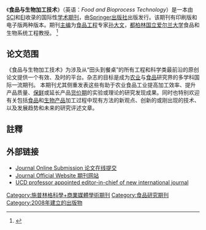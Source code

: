 《'''食品与生物加工技术'''》（英语：''Food and Bioprocess Technology''）是一本由[[SCI|SCI]]和[[EI|EI]]收录的国际性[[学术期刊|学术期刊]]，由[[施普林格科学+商业媒体|Springer出版社]]出版发行。该期刊有印刷版和电子版两种版本。期刊[[主编|主编]]为[[食品工程|食品工程]]专家[[孙大文|孙大文]]，[[都柏林国立爱尔兰大学|都柏林国立爱尔兰大学]]食品和生物系统工程教授。 <ref>{{cite web |url=http://www.ucd.ie/news/apr07/040407_journal.html |title=UCD News - UCD professor appointed editor-in-chief of new international journal |publisher=University College Dublin |date=2007-04-04 |accessdate=2013-02-04}}</ref>

==论文范围==
《食品与生物加工技术》为涉及从“田头到餐桌”的所有工程和科学类最前沿的原创论文提供一个有效、及时的平台。杂志的目标是成为[[农业|农业]]与[[食品|食品]]研究界的多学科国际一流期刊。
本期刊尤其侧重发表这些有助于农业食品工业提高加工效率、提升产品质量、[[保鲜|保鲜]]或延长产品[[货价期|货价期]]的实验或理论的研究发现成果。同时也特别欢迎有关包括[[食品|食品]]和[[生物产品|生物产品]]加工过程中现有方法的新观点、创新的或刚出现的技术、以及发展趋势和未来的研究评述文章。

==註釋==
{{reflist}}

==外部链接==
*[http://www.editorialmanager.com/fabt/ Journal Online Submission 论文在线提交]
*[http://www.springer.com/11947 Journal Official Website 期刊网站]
*[http://www.ucd.ie/news/apr07/040407_journal.html UCD professor appointed editor-in-chief of new international journal]

[[Category:施普林格科學+商業媒體學術期刊|Category:施普林格科學+商業媒體學術期刊]]
[[Category:食品研究期刊|Category:食品研究期刊]]
[[Category:2008年建立的出版物|Category:2008年建立的出版物]]